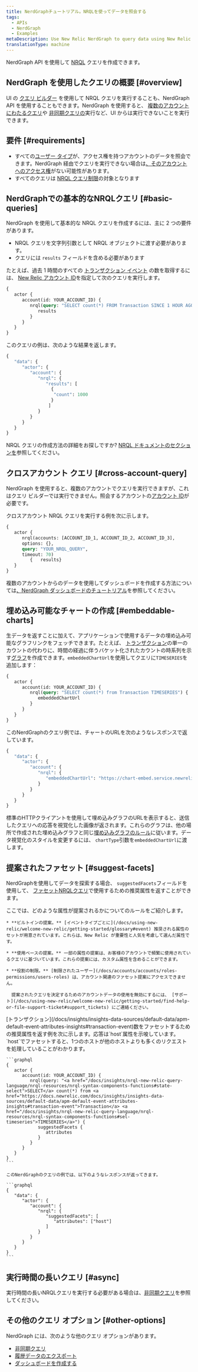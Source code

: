 ```yaml
---
title: NerdGraphチュートリアル。NRQLを使ってデータを照会する
tags:
  - APIs
  - NerdGraph
  - Examples
metaDescription: Use New Relic NerdGraph to query data using New Relic Query Language (NRQL).
translationType: machine
---
```


NerdGraph API を使用して [NRQL](/docs/insights/nrql-new-relic-query-language/using-nrql/introduction-nrql) クエリを作成できます。

## NerdGraph を使用したクエリの概要 [#overview]

UI の [クエリ ビルダー](/docs/query-your-data/explore-query-data/query-builder/introduction-query-builder) を使用して NRQL クエリを実行することも、NerdGraph API を使用することもできます。NerdGraph を使用すると、 [複数のアカウントにわたるクエリ](#cross-account-query)や [非同期クエリの](/docs/apis/nerdgraph/examples/async-queries-nrql-tutorial)実行など、UI からは実行できないことを実行できます。

## 要件 [#requirements]

* すべての[ユーザー タイプ](/docs/accounts/accounts-billing/new-relic-one-user-management/user-type)が、アクセス権を持つアカウントのデータを照会できます。NerdGraph 経由でクエリを実行できない場合は[、そのアカウントへのアクセス権](/docs/accounts/accounts-billing/new-relic-one-user-management/user-management-concepts/#understand-concepts)がない可能性があります。
* すべてのクエリは [NRQL クエリ制限](/docs/query-your-data/nrql-new-relic-query-language/get-started/rate-limits-nrql-queries)の対象となります

## NerdGraphでの基本的なNRQLクエリ [#basic-queries]

NerdGraph を使用して基本的な NRQL クエリを作成するには、主に 2 つの要件があります。

* NRQL クエリを文字列引数として NRQL オブジェクトに渡す必要があります。
* クエリには `results` フィールドを含める必要があります

たとえば、過去 1 時間のすべての [トランザクション イベント](/docs/insights/insights-data-sources/default-data/apm-default-event-attributes-insights#transaction-event) の数を取得するには、 [New Relic アカウント ID](/docs/accounts/accounts-billing/account-structure/account-id)を指定して次のクエリを実行します。

```graphql
{
   actor {
      account(id: YOUR_ACCOUNT_ID) {
         nrql(query: "SELECT count(*) FROM Transaction SINCE 1 HOUR AGO") {
            results
         }
      }
   }
}
```

このクエリの例は、次のような結果を返します。

```graphql
{
   "data": {
      "actor": {
         "account": {
            "nrql": {
               "results": [
                 {
                  "count": 1000
                 }
                ]
            }
         }
      }
   }
}
```

NRQL クエリの作成方法の詳細をお探しですか? [NRQL ドキュメントのセクションを](/docs/insights/nrql-new-relic-query-language/using-nrql/introduction-nrql)参照してください。

## クロスアカウント クエリ [#cross-account-query]

NerdGraph を使用すると、複数のアカウントでクエリを実行できますが、これはクエリ ビルダーでは実行できません。照会するアカウントの[アカウント ID](/docs/accounts/accounts-billing/account-structure/account-id)が必要です。

クロスアカウント NRQL クエリを実行する例を次に示します。

```graphql
{ 
   actor {
      nrql(accounts: [ACCOUNT_ID_1, ACCOUNT_ID_2, ACCOUNT_ID_3], 
      options: {}, 
      query: "YOUR_NRQL_QUERY", 
      timeout: 70) 
         {   results}  
   }  
}
```

複数のアカウントからのデータを使用してダッシュボードを作成する方法については[、NerdGraph ダッシュボードのチュートリアル](/docs/apis/nerdgraph/examples/nerdgraph-dashboards#cross-account)を参照してください。

## 埋め込み可能なチャートの作成 [#embeddable-charts]

生データを返すことに加えて、アプリケーションで使用するデータの埋め込み可能なグラフリンクをフェッチできます。たとえば、 [トランザクション](/docs/insights/insights-data-sources/default-data/apm-default-event-attributes-insights#transaction-event)の単一のカウントの代わりに、時間の経過に伴うバケット化されたカウントの時系列を示す[グラフ](/docs/insights/use-insights-ui/manage-dashboards/chart-types#widget-types)を作成できます。`embeddedChartUrl`を使用してクエリに`TIMESERIES`を追加します：

```graphql
{
   actor {
      account(id: YOUR_ACCOUNT_ID) {
         nrql(query: "SELECT count(*) from Transaction TIMESERIES") {
            embeddedChartUrl
         }
      }
   }
}
```

このNerdGraphのクエリ例では、チャートのURLを次のようなレスポンスで返しています。

```graphql
{
   "data": {
      "actor": {
         "account": {
            "nrql": {
               "embeddedChartUrl": "https://chart-embed.service.newrelic.com/charts/EMBEDDABLE-CHART-ID"
            }
         }
      }
   }
}
```

標準のHTTPクライアントを使用して埋め込みグラフのURLを表示すると、送信したクエリへの応答を視覚化した画像が返されます。これらのグラフは、他の場所で作成された埋め込みグラフと同じ[埋め込みグラフのルール](/docs/using-new-relic/user-interface-functions/share-your-data/embed-charts-external-webpages#rules)に従います。データ視覚化のスタイルを変更するには、 `chartType`引数を`embeddedChartUrl`に渡します。

## 提案されたファセット [#suggest-facets]

NerdGraphを使用してデータを探索する場合、 `suggestedFacets`フィールドを使用して、 [ファセットNRQLクエリ](/docs/insights/nrql-new-relic-query-language/nrql-resources/nrql-syntax-components-functions#sel-facet)で使用するための推奨属性を返すことができます。

<CollapserGroup>
  <Collapser
    id="suggested-facet-rules"
    title="提案されたファセットを管理するルール"
  >
    ここでは、どのような属性が提案されるかについてのルールをご紹介します。

    * **ビルトインの提案。** [イベントタイプごとに](/docs/using-new-relic/welcome-new-relic/getting-started/glossary#event) 推奨される属性のセットが用意されています。これらは、New Relic が重要性と人気を考慮して選んだ属性です。

    * **使用ベースの提案。** 一部の属性の提案は、お客様のアカウントで頻繁に使用されているクエリに基づいています。これらの提案には、カスタム属性を含めることができます。

    * **役割の制限。** [制限されたユーザー](/docs/accounts/accounts/roles-permissions/users-roles) は、アカウント関連のファセット提案にアクセスできません。

      提案されたクエリを決定するためのアカウントデータの使用を無効にするには、 [サポート](/docs/using-new-relic/welcome-new-relic/getting-started/find-help-or-file-support-ticket#support_tickets) にご連絡ください。
  </Collapser>
</CollapserGroup>

<CollapserGroup>
  <Collapser
    id="example-suggested-query"
    title="提案された属性を返す例"
  >
    [トランザクション](/docs/insights/insights-data-sources/default-data/apm-default-event-attributes-insights#transaction-event)数をファセットするための推奨属性を返す例を次に示します。応答は`host`属性を示唆しています。`host`でファセットすると、1つのホストが他のホストよりも多くのリクエストを処理していることがわかります。

    ```graphql
    {
       actor {
          account(id: YOUR_ACCOUNT_ID) {
             nrql(query: "<a href="/docs/insights/nrql-new-relic-query-language/nrql-resources/nrql-syntax-components-functions#state-select">SELECT</a> count(*) from <a href="https://docs.newrelic.com/docs/insights/insights-data-sources/default-data/apm-default-event-attributes-insights#transaction-event">Transaction</a> <a href="/docs/insights/nrql-new-relic-query-language/nrql-resources/nrql-syntax-components-functions#sel-timeseries">TIMESERIES</a>") {
                suggestedFacets {
                   attributes
                }
             }
          }
       }
    }
    ```

    このNerdGraphのクエリの例では、以下のようなレスポンスが返ってきます。

    ```graphql
    {
       "data": {
          "actor": {
             "account": {
                "nrql": {
                   "suggestedFacets": [
           	          "attributes": ["host"]
                   ]
                }
             }
          }
       }
    }
    ```
  </Collapser>
</CollapserGroup>

## 実行時間の長いクエリ [#async]

実行時間の長いNRQLクエリを実行する必要がある場合は、[非同期クエリ](/docs/apis/nerdgraph/examples/async-queries-nrql-tutorial)を参照してください。

## その他のクエリ オプション [#other-options]

NerdGraph には、次のような他のクエリ オプションがあります。

* [非同期クエリ](/docs/apis/nerdgraph/examples/async-queries-nrql-tutorial)
* [履歴データのエクスポート](/docs/apis/nerdgraph/examples/nerdgraph-historical-data-export)
* [ダッシュボードを作成する](/docs/apis/nerdgraph/examples/create-widgets-dashboards-api)